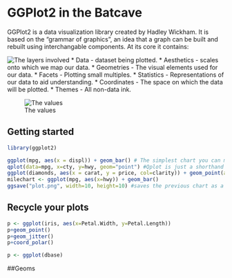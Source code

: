 # GGPlot2 in the Batcave

GGPlot2 is a data visualization library created by Hadley Wickham. It is based on the "grammar of graphics", an idea that a graph can be built and rebuilt using interchangable components. At its core it contains:

![The layers involved](layers.png)
* Data - dataset being plotted.
* Aesthetics - scales onto which we map our data.
* Geometries - The visual elements used for our data.
* Facets - Plotting small multiples.
* Statistics - Representations of our data to aid understanding.
* Coordinates - The space on which the data will be plotted.
* Themes - All non-data ink.

![The values](values.png)

## Getting started
```r
library(ggplot2)

ggplot(mpg, aes(x = displ)) + geom_bar() # The simplest chart you can make
qplot(data=mpg, x=cty, y=hwy, geom="point") #Qplot is just a shorthand for ggplot
ggplot(diamonds, aes(x = carat, y = price, col=clarity)) + geom_point(alpha=0.4)
milechart <- ggplot(mpg, aes(x=hwy)) + geom_bar()
ggsave("plot.png", width=10, height=10) #saves the previous chart as a png
```

## Recycle your plots
```r
p <- ggplot(iris, aes(x=Petal.Width, y=Petal.Length))
p+geom_point()
p+geom_jitter()
p+coord_polar()

p <- ggplot(dbase)

```

##Geoms
